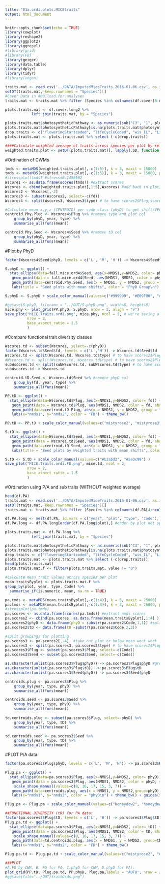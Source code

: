 ```yaml
---
title: "01a.ordi.plots.MICEtraits"
output: html_document
---
```

```r
knitr::opts_chunk$set(echo = TRUE)
library(cowplot)
library(reshape2)
library(ggplot2)
library(ggrepel)
#library(grid)
#library(FD)
library(geiger)
library(data.table)
library(dplyr)
library(tidyr)
#library(vegan)
```

```r
traits.mat <- read.csv('../DATA/ImputedMiceTraits.2016-01-06.csv', as.is = T, row.names = 1)
setDT(traits.mat, keep.rownames = "Species")[]
#Cover Data in #00.load.for.analyses
traits.mat <- traits.mat %>% filter (Species %in% colnames(df.cover[8:ncol(df.cover)]))

plots.traits.mat <- df.cover.long2 %>% 
            left_join(traits.mat, by = "Species")

plots.traits.mat$photosyntheticPathway <- as.numeric(sub("C3", "1", plots.traits.mat$photosyntheticPathway))
plots.traits.mat$photosyntheticPathway[is.na(plots.traits.mat$photosyntheticPathway)] <- 0 #replace NA for C4 with 0
drop.traits <- c("floweringStartcoded", "lifeCycleCoded", "wis_IL", "Lifeform", "habitClean")
plots.traits.mat <- plots.traits.mat %>% select (-c(drop.traits))

####Calculate weighted average of traits across species per plot by relative abundance 
weighted.traits.plot <- setDT(plots.traits.mat)[, lapply(.SD, function(x) weighted.mean(x, value, na.rm = TRUE)), by = c("year", "plot", "type", "phyD", "fd"), .SDcols  = seedMass:genome_Use]
```
#Ordination of CWMs  
```r
tmds <- metaMDS(weighted.traits.plot[,-c(1:5)], k = 3, maxit = 15000)  
tmds <- metaMDS(weighted.traits.plot[,-c(1:5)], k = 3, maxit = 15000, previous.best = tmds)
#stressplot(tmds) #stress=0.1456962
Wscores <- as.data.frame(scores(tmds)) #extract scores
Wscores <- cbind(weighted.traits.plot[,1:5],Wscores) #add back in plot, yr, Codes
Wscores2 <- Wscores[,-2]  
Wscores3 <- subset(Wscores2, select=-c(fd))
Wscores4 <- split(Wscores3, Wscores3$type) # to have scores2$Plug,scores2$Seed

#Calculate mean x,y,z (CENTROID) per code class (phyD) to get shift/VECTORS:
centroid.Phy.Plug <- Wscores4$Plug %>% #remove type and plot col
    group_by(phyD, year, type) %>% 
    summarise_all(funs(mean))

centroid.Phy.Seed <- Wscores4$Seed %>% #remove tD col
    group_by(phyD, year, type) %>% 
    summarise_all(funs(mean))
```

#Plot by PhyD
```r
factor(Wscores4$Seed$phyD, levels = c('L', 'M', 'H')) -> Wscores4$Seed$phyD

S.phyD <- ggplot() + 
  stat_ellipse(data=fall.mice.ord4$Seed, aes(x=NMDS1,y=NMDS2, color= phyD)) +
   geom_point(data = fall.mice.ord4$Seed, aes(NMDS1, NMDS2, color = phyD, shape=year),size=3) +
   geom_path(data=centroid.Phy.Seed, aes(x = NMDS1, y = NMDS2, group = phyD), arrow = arrow(length = unit(0.15, "cm")), colour="black", size = 1) + 
   labs(title = "Seed plots with mean shifts", color = "PhyD Group\n") + theme_bw()

S.phyD <- S.phyD + scale_color_manual(values=c("#999999", "#E69F00", "#56B4E9") )

#ggsave(S.phyD, filename = "../OUT/S.phyD.png", width=8, height=6)
mice.phy <- plot_grid(PP.phyD, S.phyD, nrow = 2, align = "v")
save_plot("MICE.Traits.ordi.png", mice.phy, ncol = 2, # we're saving a grid plot of 2 columns
          nrow = 2, 
          base_aspect_ratio = 1.5
          )
```


#Compare functional trait diversity classes
```r
Wscores.td <- subset(Wscores, select=-c(phyD))
factor(Wscores.td$Seed$fd, levels = c('L','H')) -> Wscores.td$Seed$fd
Wscores.td <- split(Wscores.td, Wscores.td$type) # to have scores2$Plug,scores2$Seed
#Wscores.td <- split(Wscores.td, Wscores.td$type) # to have scores2$Plug,scores2$Seed
subWscores.td <- split(subWscores.td, subWscores.td$type) # to have scores2$Plug,scores2$Seed
subWscores.td -> Wscores.td

centroid.tD.Seed <- Wscores.td$Seed %>% #remove phyD col
    group_by(fd, year, type) %>% 
    summarise_all(funs(mean))

PP.tD <- ggplot() + 
  stat_ellipse(data=Wscores.td$Plug, aes(x=NMDS1,y=NMDS2, color= fd)) +
   geom_point(data = Wscores.td$Plug, aes(NMDS1, NMDS2, color = fd, shape=year),size=3) +
   geom_path(data=centroid.tD.Plug, aes(x = NMDS1, y = NMDS2, group = fd), arrow = arrow(length = unit(0.15, "cm")), colour="black", size = 1) + 
   labs(x="nmds1", y="nmds2", color = "FD") + theme_bw() 

PP.tD <- PP.tD + scale_color_manual(values=c("mistyrose2", "mistyrose3")) + guides(shape = FALSE, color=FALSE) #remove only shape legend

S.tD <- ggplot() + 
  stat_ellipse(data=Wscores.td$Seed, aes(x=NMDS1,y=NMDS2, color= fd)) +
   geom_point(data = Wscores.td$Seed, aes(NMDS1, NMDS2, color = fd, shape=year),size=3) +
   geom_path(data=centroid.tD.Seed, aes(x = NMDS1, y = NMDS2, group = fd), arrow = arrow(length = unit(0.15, "cm")), colour="black", size = 1) + 
   labs(title = "Seed plots by weighted traits with mean shifts", color = "tD Group\n") + theme_bw()

S.tD <- S.tD + scale_color_manual(values=c("#b2abd2", "#5e3c99") )
save_plot("MICE.Traits.ordi.FD.png", mice.td, ncol = 2, 
          nrow = 2, 
          base_aspect_ratio = 1.5
          )
```

#Ordination using P/A and sub traits (WITHOUT weighted average)
```r
head(df.PA)
traits.mat <- read.csv('../DATA/ImputedMiceTraits.2016-01-06.csv', as.is = T, row.names = 1)
setDT(traits.mat, keep.rownames = "Species")[]
traits.mat <- traits.mat %>% filter (Species %in% colnames(df.PA[4:ncol(df.PA)]))

df.PA.long <- melt(df.PA, id.vars = c("year", "plot", "type", "Code"), variable.name = "Species")
df.PA.long <- df.PA.long[order(df.PA.long$plot),] #order by plot not species

plots.traits.mat <- df.PA.long %>% 
            left_join(traits.mat, by = "Species")

plots.traits.mat$photosyntheticPathway <- as.numeric(sub("C3", "1", plots.traits.mat$photosyntheticPathway))
plots.traits.mat$photosyntheticPathway[is.na(plots.traits.mat$photosyntheticPathway)] <- 0 #replace NA for C4 with 0
drop.traits <- c("floweringStartcoded", "lifeCycleCoded", "wis_IL", "Lifeform", "habitClean")
plots.traits.mat <- plots.traits.mat %>% select (-c(drop.traits))
head(plots.traits.mat)
plots.traits.mat.f <- filter(plots.traits.mat, value != "0")

#calcuate mean trait values across species per plot
mean.traitsByplot <- plots.traits.mat.f %>% 
group_by(plot, year, type, Code) %>%
  summarise_if(is.numeric, mean, na.rm = TRUE)

pa.tmds <- metaMDS(mean.traitsByplot[,-c(1:4)], k = 3, maxit = 25000)
pa.tmds <- metaMDS(mean.traitsByplot[,-c(1:4)], k = 3, maxit = 25000, previous.best = pa.tmds)  
#stressplot(pa.tmds)
pa.scores <- as.data.frame(scores(pa.tmds)) #extract nmds scores
pa.scores2 <- cbind(pa.scores, as.data.frame(mean.traitsByplot[,1:4] ))
pa.scores2$phyD <- data.frame(phyD = substr(pa.scores2$Code,1,1)) #split code
pa.scores2$tD <- data.frame(tD =substr(pa.scores2$Code,2,2))

#split groupings for plotting
pa.scores3 <- pa.scores2[,-4]  #take out plot or below mean wont work
pa.scores3 <- split(pa.scores3, pa.scores3$type) # to have scores2$Plug,scores2$Seed
pa.scores3$Plug <- subset(pa.scores3$Plug, select=-c(Code))
pa.scores3$Seed <- subset(pa.scores3$Seed, select=-c(Code))

as.character(unlist(pa.scores3$Plug$phyD)) -> pa.scores3$Plug$phyD #grouping issues for below
as.character(unlist(pa.scores3$Plug$tD)) -> pa.scores3$Plug$tD 
as.character(unlist(pa.scores3$Seed$phyD)) -> pa.scores3$Seed$phyD 

centroids.plug <- pa.scores3$Plug %>% 
    group_by(year, type, phyD) %>% 
    summarise_all(funs(mean))

centroids.seed <- pa.scores3$Seed %>% 
    group_by(year, type, phyD) %>% 
    summarise_all(funs(mean))
              
td.centroids.plug <- subset(pa.scores3$Plug, select=-phyD) %>% 
    group_by(year, type, tD) %>% 
    summarise_all(funs(mean))

td.centroids.seed <- pa.scores3$Seed %>% 
    group_by(year, type, tD) %>% 
    summarise_all(funs(mean))

```

#PLOT P/A data
```r
factor(pa.scores3$Plug$phyD, levels = c('L', 'M', 'H')) -> pa.scores3$Plug$phyD

Plug.pa <- ggplot() + 
  stat_ellipse(data=pa.scores3$Plug, aes(x=NMDS1,y=NMDS2, color= phyD)) +
   geom_point(data = pa.scores3$Plug, aes(NMDS1, NMDS2, color = phyD, shape=year),size=3) +
    scale_shape_manual(values=c(8, 16, 17, 15, 3, 7)) +
   geom_path(data=centroids.plug, aes(x = NMDS1, y = NMDS2,group=phyD), arrow = arrow(length = unit(0.15, "cm")), colour="black", size = .85) + 
   labs(x="nmds1", y="nmds2", color = "phyD\n") + theme_bw() + guides(shape = FALSE) #remove only shape legend

Plug.pa <- Plug.pa + scale_color_manual(values=c("honeydew2", "honeydew3", "honeydew4") ) 

##FUNCTIONAL DIVERSITY (tD) for PA data:
factor(pa.scores3$Plug$tD, levels = c('L', 'H')) -> pa.scores3$Plug$tD
Plug.pa.td <- ggplot() + 
  stat_ellipse(data=pa.scores3$Plug, aes(x=NMDS1,y=NMDS2, color= tD)) +
   geom_point(data = pa.scores3$Plug, aes(NMDS1, NMDS2, color = tD, shape=year), size=3) +
    scale_shape_manual(values=c(8, 16, 17, 15, 3, 7)) +
   geom_path(data=td.centroids.plug, aes(x = NMDS1, y = NMDS2, group=tD), arrow = arrow(length = unit(0.15, "cm")), colour="black", size = .85) + 
   labs(x="nmds1", y="nmds2", color = "FD") + theme_bw()

Plug.pa.td <- Plug.pa.td + scale_color_manual(values=c("mistyrose2", "mistyrose3") )

###PLOT
#A.FD by CWM, B. FD for PA, C.phyD for CWM, D.phyD for PA):
plot_grid(PP.tD, Plug.pa.td, PP.phyD, Plug.pa,labels = "AUTO", nrow = 2) 
#ggsave(file="../OUT/traitOrds.png")

```
